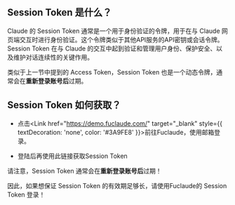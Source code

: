 
## Session Token 是什么？

Claude 的 Session Token 通常是一个用于身份验证的令牌，用于在与 Claude 网页端交互时进行身份验证。这个令牌类似于其他API服务的API密钥或会话令牌。Session Token 在与 Claude 的交互中起到验证和管理用户身份、保护安全、以及维护对话连续性的关键作用。

类似于上一节中提到的 Access Token，Session Token 也是一个动态令牌，通常会在**重新登录账号后**过期。

## Session Token 如何获取？

- 点击<Link href="https://demo.fuclaude.com/" target="_blank" style={{ textDecoration: 'none', color: '#3A9FE8' }}>前往Fuclaude</Link>，使用邮箱登录。

- <Link href="https://demo.fuclaude.com/api/auth/session" target="_blank" style={{ textDecoration: 'https://demo.fuclaude.com/api/auth/session', color: '#3A9FE8' }}>登陆后再使用此链接获取Session Token</Link>

请注意，Session Token 通常会在**重新登录账号后**过期！

因此，如果想保证 Session Token 的有效期足够长，请使用Fuclaude的 Session Token 登录！

